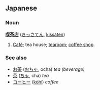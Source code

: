== Japanese ==
=== Noun ===
'''[[喫]][[茶]][[店]]''' ([[きっさてん]], [[kissaten]])

# [[Café]]; tea house; [[tearoom]]; [[coffee shop]].

=== See also ===
*[[お茶]] ([[おちゃ]], ocha) ''tea (beverage)''
*[[茶]] ([[ちゃ]], cha) ''tea''
*[[コーヒー]] ([[kōhī]]) ''coffee''